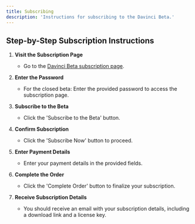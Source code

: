 ```yaml
---
title: Subscribing
description: 'Instructions for subscribing to the Davinci Beta.'
---
```


## Step-by-Step Subscription Instructions

1. **Visit the Subscription Page**
   - Go to the [Davinci Beta subscription page](https://www.celedonsolutions.com/davinci/buy).

2. **Enter the Password**
   - For the closed beta: Enter the provided password to access the subscription page.

3. **Subscribe to the Beta**
   - Click the 'Subscribe to the Beta' button.

4. **Confirm Subscription**
   - Click the 'Subscribe Now' button to proceed.

5. **Enter Payment Details**
   - Enter your payment details in the provided fields.

6. **Complete the Order**
   - Click the 'Complete Order' button to finalize your subscription.

7. **Receive Subscription Details**
   - You should receive an email with your subscription details, including a download link and a license key.
